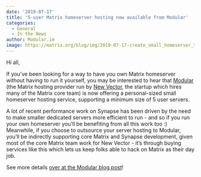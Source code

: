 ```yaml
---
date: '2019-07-17'
title: '5-user Matrix homeserver hosting now available from Modular'
categories:
  - General
  - In the News
author: Modular.im
image: https://matrix.org/blog/img/2019-07-17-create_small_homeserver_twitter_card.jpg
---
```


Hi all,

If you’ve been looking for a way to have you own Matrix homeserver without having to run it yourself, you may be interested to hear that [Modular](https://modular.im) (the Matrix hosting provider run by [New Vector](https://vector.im), the startup which hires many of the Matrix core team) is now offering a personal-sized small homeserver hosting service, supporting a minimum size of 5 user servers.

A lot of recent performance work on Synapse has been driven by the need to make smaller dedicated servers more efficient to run - and so if you run your own homeserver you’ll be benefiting from all this work too :)  Meanwhile, if you choose to outsource your server hosting to Modular, you’ll be indirectly supporting core Matrix and Synapse development, given most of the core Matrix team work for New Vector - it’s through buying services like this which lets us keep folks able to hack on Matrix as their day job.

See more details [over at the Modular blog post](https://modular.im/personal-hosted-homeservers)!
